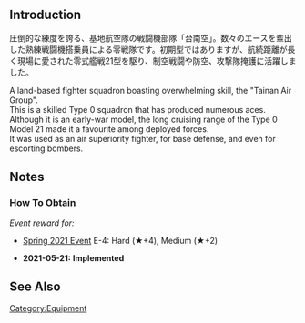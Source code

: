 {{EquipmentInfo}}

==Introduction==
圧倒的な練度を誇る、基地航空隊の戦闘機部隊「台南空」。数々のエースを輩出した熟練戦闘機搭乗員による零戦隊です。初期型ではありますが、航続距離が長く現場に愛された零式艦戦21型を駆り、制空戦闘や防空、攻撃隊掩護に活躍しました。

A land-based fighter squadron boasting overwhelming skill, the "Tainan Air Group".<br>
This is a skilled Type 0 squadron that has produced numerous aces.<br>
Although it is an early-war model, the long cruising range of the Type 0 Model 21 made it a favourite among deployed forces.<br>
It was used as an air superiority fighter, for base defense, and even for escorting bombers.

==Notes==
<div class="mw-collapsible"><h3>How To Obtain</h3>
<div class="mw-collapsible-content">
''Event reward for:''
* [[Spring 2021 Event]] E-4: Hard (★+4), Medium (★+2)

</div></div>


<div class="mw-collapsible><h3>Updates History</h3>
<div class="mw-collapsible-content>
* '''2021-05-21:''' '''Implemented'''
</div></div>

==See Also==
{{Equipmentlist}}
[[Category:Equipment]]